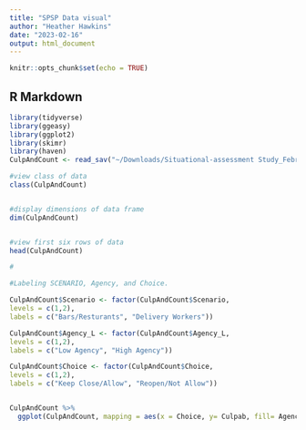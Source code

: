 ```yaml
---
title: "SPSP Data visual"
author: "Heather Hawkins"
date: "2023-02-16"
output: html_document
---
```


```r
knitr::opts_chunk$set(echo = TRUE)
```

## R Markdown

```r
library(tidyverse) 
library(ggeasy) 
library(ggplot2)
library(skimr)
library(haven)
CulpAndCount <- read_sav("~/Downloads/Situational-assessment Study_February 15, 2023_22.16.sav")

#view class of data
class(CulpAndCount)


#display dimensions of data frame
dim(CulpAndCount)


#view first six rows of data
head(CulpAndCount)

#
```

```R

#Labeling SCENARIO, Agency, and Choice. 

CulpAndCount$Scenario <- factor(CulpAndCount$Scenario,
levels = c(1,2),
labels = c("Bars/Resturants", "Delivery Workers"))

CulpAndCount$Agency_L <- factor(CulpAndCount$Agency_L,
levels = c(1,2),
labels = c("Low Agency", "High Agency"))

CulpAndCount$Choice <- factor(CulpAndCount$Choice,
levels = c(1,2),
labels = c("Keep Close/Allow", "Reopen/Not Allow"))


CulpAndCount %>%
  ggplot(CulpAndCount, mapping = aes(x = Choice, y= Culpab, fill= Agency_L))+ facet_wrap(~Scenario)+geom_bar(stat="identity", position=position_dodge())+labs (x= "Choice", y= "Culpability")+labs(fill="Level of Agency")+ scale_fill_manual(values = c("black", "gold4"))+ labs(title= "2x2x2 ANOVA")+ theme(panel.background = element_blank())+ggeasy::easy_center_title()

```

